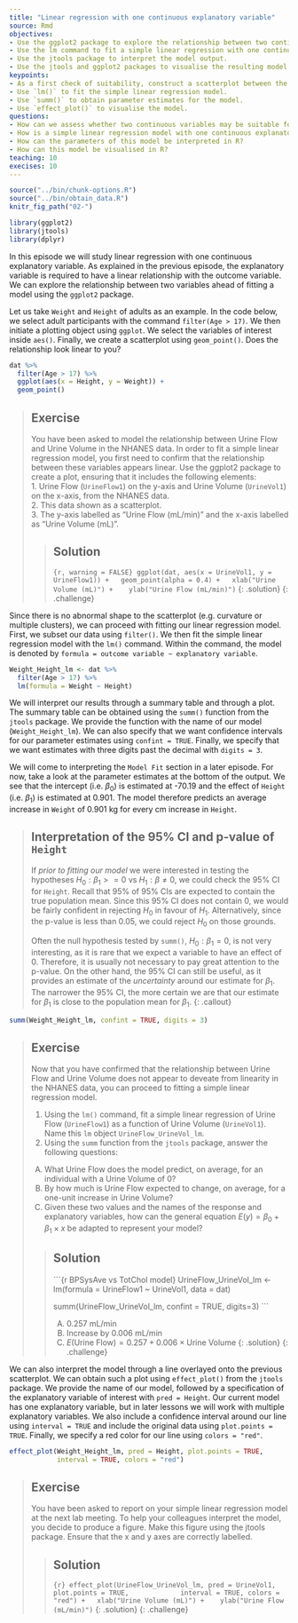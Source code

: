 ---
title: "Linear regression with one continuous explanatory variable"
source: Rmd
objectives:
- Use the ggplot2 package to explore the relationship between two continuous variables.
- Use the lm command to fit a simple linear regression with one continuous explanatory variable.
- Use the jtools package to interpret the model output.
- Use the jtools and ggplot2 packages to visualise the resulting model.
keypoints: 
- As a first check of suitability, construct a scatterplot between the continuous variables.
- Use `lm()` to fit the simple linear regression model.
- Use `summ()` to obtain parameter estimates for the model.
- Use `effect_plot()` to visualise the model. 
questions: 
- How can we assess whether two continuous variables may be suitable for simple linear regression?
- How is a simple linear regression model with one continuous explanatory variable fit in R?
- How can the parameters of this model be interpreted in R?
- How can this model be visualised in R?
teaching: 10
execises: 10
---

```{r, include=FALSE}
source("../bin/chunk-options.R")
source("../bin/obtain_data.R")
knitr_fig_path("02-")
```

```{r load data, include=FALSE}
library(ggplot2)
library(jtools)
library(dplyr)
```

In this episode we will study linear regression with one continuous explanatory variable. As explained in the previous episode, the explanatory variable is required to have a linear relationship with the outcome variable. We can explore the relationship between two variables ahead of fitting a model using the `ggplot2` package.

Let us take `Weight` and `Height` of adults as an example. In the code below, we select adult participants with the command `filter(Age > 17)`. We then initiate a plotting object using `ggplot`. We select the variables of interest inside `aes()`. Finally, we create a scatterplot using `geom_point()`. Does the relationship look linear to you?

```{r Height vs Weight plot, warning = FALSE}
dat %>%
  filter(Age > 17) %>%
  ggplot(aes(x = Height, y = Weight)) +
  geom_point()
```

> ## Exercise  
> You have been asked to model the relationship between Urine Flow
> and Urine Volume in the NHANES data. In order to fit a simple 
> linear regression model, you first need to confirm 
> that the relationship between these
> variables appears linear. Use the ggplot2 package to create a plot,
> ensuring that it includes the following elements:  
> 1. Urine Flow (`UrineFlow1`) on the y-axis and Urine Volume
> (`UrineVol1`) on the x-axis, from the NHANES data.  
> 2. This data shown as a scatterplot.  
> 3. The y-axis labelled as "Urine Flow (mL/min)" and the x-axis labelled
> as "Urine Volume (mL)". 
>
> > ## Solution
> > 
> > ```{r, warning = FALSE}
> > ggplot(dat, aes(x = UrineVol1, y = UrineFlow1)) +
> >   geom_point(alpha = 0.4) +
> >   xlab("Urine Volume (mL)") + 
> >   ylab("Urine Flow (mL/min)")
> > ```
> {: .solution}
{: .challenge}



Since there is no abnormal shape to the scatterplot (e.g. curvature or multiple clusters), we can proceed with fitting our linear regression model. First, we subset our data using `filter()`. We then fit the simple linear regression model with the `lm()` command. Within the command, the model is denoted by `formula = outcome variable ~ explanatory variable`. 

```{r fit Weigth vs Height}
Weight_Height_lm <- dat %>%
  filter(Age > 17) %>%
  lm(formula = Weight ~ Height)
```

We will interpret our results through a summary table and through a plot. The summary table can be obtained using the `summ()` function from the `jtools` package. We provide the function with the name of our model (`Weight_Height_lm`). We can also specify that we want confidence intervals for our parameter estimates using `confint = TRUE`. Finally, we specify that we want estimates with three digits past the decimal with `digits = 3`.  

We will come to interpreting the `Model Fit` section in a later episode. For now, take a look at the parameter estimates at the bottom of the output. We see that the intercept (i.e. $\beta_0$) is estimated at -70.19 and the effect of `Height` (i.e. $\beta_1$) is estimated at 0.901. The model therefore predicts an average increase in `Weight` of 0.901 kg for every cm increase in `Height`.   

> ## Interpretation of the 95% CI and p-value of `Height`
> 
> If *prior to fitting our model* we were interested in testing the hypotheses 
> $H_0: \beta_1 > = 0$ vs $H_1: \beta \neq 0$, we could check the 95% CI 
> for `Height`. Recall that 95% of 95% CIs are expected to contain the true population 
> mean. Since this 95% CI does not contain 0, we would be fairly confident in rejecting 
> $H_0$ in favour of $H_1$. Alternatively, since the p-value is less than 0.05, 
> we could reject $H_0$ on those grounds. 
>
> Often the null hypothesis tested by `summ()`, $H_0: \beta_1 = 0$, is not very 
> interesting, as it is rare that we expect a variable to have an effect of 0. 
> Therefore, it is usually not necessary to pay great attention to the 
> p-value. On the other hand, the 95% CI can still be useful, as it provides an estimate
> of the *uncertainty* around our estimate for $\beta_1$. The narrower the 95% CI, 
> the more certain we are that our estimate for $\beta_1$ is close to the population 
> mean for $\beta_1$. 
{: .callout}

```{r summ Weight_Height_lm}
summ(Weight_Height_lm, confint = TRUE, digits = 3)
```

> ## Exercise  
> Now that you have confirmed that the relationship between Urine Flow
> and Urine Volume does not appear to deveate from linearity in the NHANES data, 
> you can proceed to fitting a simple linear regression model.  
>   
> 1. Using the `lm()` command, fit a simple linear regression of Urine Flow
> (`UrineFlow1`) as a function of Urine Volume (`UrineVol1`). 
> Name this `lm` object `UrineFlow_UrineVol_lm`.  
> 2. Using the `summ` function from the `jtools` package, answer the following questions:
>   
> A) What Urine Flow does the model predict, on average,
> for an individual with a Urine Volume of 0?  
> B) By how much is Urine Flow expected to change, on average, for
> a one-unit increase in Urine Volume?  
> C) Given these two values and the names of the response and explanatory
> variables, how can the general equation $E(y) = \beta_0 + {\beta}_1 
> \times x$ be adapted to represent your model? 
>
> > ## Solution
> > 
> > ```{r BPSysAve vs TotChol model}
> > UrineFlow_UrineVol_lm <- lm(formula = UrineFlow1 ~ UrineVol1, data = dat)
> > 
> > summ(UrineFlow_UrineVol_lm, confint = TRUE, digits=3)
> > ```
> > 
> > A) 0.257 mL/min  
> > B) Increase by 0.006 mL/min  
> > C) $E(\text{Urine Flow}) = 0.257 + 0.006 \times \text{Urine Volume}$
> {: .solution}
{: .challenge}

We can also interpret the model through a line overlayed onto the previous scatterplot. We can obtain such a plot using `effect_plot()` from the `jtools` package. We provide the name of our model, followed by a specification of the explanatory variable of interest with `pred = Height`. Our current model has one explanatory variable, but in later lessons we will work with multiple explanatory variables. We also include a confidence interval around our line using `interval = TRUE` and include the original data using `plot.points = TRUE`. Finally, we specify a red color for our line using `colors = "red"`. 

```{r effect plot weight vs height}
effect_plot(Weight_Height_lm, pred = Height, plot.points = TRUE,
            interval = TRUE, colors = "red")
```


> ## Exercise  
> You have been asked to report on your simple linear regression model at 
> the next lab meeting. To help your colleagues interpret the model, you
> decide to produce a figure. Make this figure using the jtools package.
> Ensure that the x and y axes are correctly labelled.
>
> > ## Solution
> > ```{r}
> > effect_plot(UrineFlow_UrineVol_lm, pred = UrineVol1, plot.points = TRUE,
> >             interval = TRUE, colors = "red") +
> >   xlab("Urine Volume (mL)") + 
> >   ylab("Urine Flow (mL/min)")
> > ```
> {: .solution}
{: .challenge}


